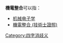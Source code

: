 '''機電整合'''可以指：
* [[机械电子学|机械电子学]]
* [[機電整合_(技術士證照)|機電整合 (技術士證照)]]
{{disambig}}

[[Category:四字消歧义|Category:四字消歧义]]